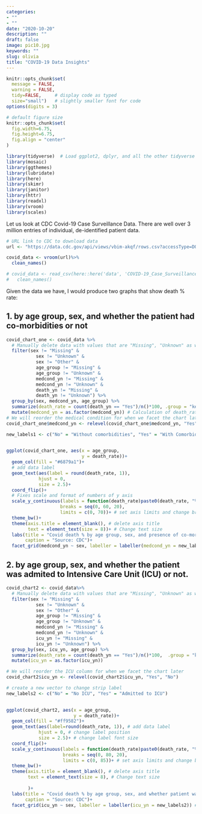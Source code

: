 ```yaml
---
categories:
- ""
- ""
date: "2020-10-20"
description: ""
draft: false
image: pic10.jpg
keywords: ""
slug: olivia
title: "COVID-19 Data Insights" 
---
```




```r
knitr::opts_chunk$set(
  message = FALSE, 
  warning = FALSE, 
  tidy=FALSE,     # display code as typed
  size="small")   # slightly smaller font for code
options(digits = 3)

# default figure size
knitr::opts_chunk$set(
  fig.width=6.75, 
  fig.height=6.75,
  fig.align = "center"
)
```


```r
library(tidyverse)  # Load ggplot2, dplyr, and all the other tidyverse packages
library(mosaic)
library(ggthemes)
library(lubridate)
library(here)
library(skimr)
library(janitor)
library(httr)
library(readxl)
library(vroom)
library(scales)
```

Let us look at CDC Covid-19 Case Surveillance Data. There are well over 3 million entries of individual, de-identified patient data.

```r

# URL link to CDC to download data
url <- "https://data.cdc.gov/api/views/vbim-akqf/rows.csv?accessType=DOWNLOAD"

covid_data <- vroom(url)%>%
  clean_names()

# covid_data <- read_csv(here::here('data', 'COVID-19_Case_Surveillance_Public_Use_Data.csv.zip')) %>% 
#   clean_names()
```

Given the data we have, I would produce two graphs that show death % rate:

## 1. by age group, sex, and whether the patient had co-morbidities or not

```r
covid_chart_one <- covid_data %>% 
  # Manually delete data with values that are "Missing", "Unknown" as well as "Other" for gender
  filter(sex != "Missing" &
           sex != "Unknown" &
           sex != "Other" &
           age_group != "Missing" &
           age_group != "Unknown" &
           medcond_yn != "Missing" &
           medcond_yn != "Unknown" &
           death_yn != "Missing" &
           death_yn != "Unknown") %>% 
  group_by(sex, medcond_yn, age_group) %>% 
  summarize(death_rate = count(death_yn == "Yes")/n()*100, .group = "keep") %>% 
  mutate(medcond_yn = as.factor(medcond_yn)) # Calculation of death_rate 
# We will reorder the medical condition for when we facet the chart later
covid_chart_one$medcond_yn <- relevel(covid_chart_one$medcond_yn, "Yes", "No")

new_labels1 <- c("No" = "Without comorbidities", "Yes" = "With Comorbidities") # build a new vector to change strip label

  
ggplot(covid_chart_one, aes(x = age_group, 
                            y = death_rate))+
  geom_col(fill = "#6879a1")+
  # add data label
  geom_text(aes(label = round(death_rate, 1)), 
            hjust = 0, 
            size = 2.5)+ 
  coord_flip()+
  # Fixes scale and format of numbers of y axis
  scale_y_continuous(labels = function(death_rate)paste0(death_rate, "%"), 
                    breaks = seq(0, 60, 20),
                    limits = c(0, 70))+ # set axis limits and change breaks
  theme_bw()+
  theme(axis.title = element_blank(), # delete axis title
        text = element_text(size = 8))+ # Change text size
  labs(title = "Covid death % by age group, sex, and presence of co-morbidities",
       caption = "Source: CDC")+
  facet_grid(medcond_yn ~ sex, labeller = labeller(medcond_yn = new_labels1)) # create faceted chart and rename strip name

```


## 2. by age group, sex, and whether the patient was admited to Intensive Care Unit (ICU) or not.
```r
covid_chart2 <- covid_data%>% 
  # Manually delete data with values that are "Missing", "Unknown" as well as "Other" for gender
  filter(sex != "Missing" &
           sex != "Unknown" &
           sex != "Other" &
           age_group != "Missing" &
           age_group != "Unknown" &
           medcond_yn != "Missing" &
           medcond_yn != "Unknown" &
           icu_yn != "Missing" &
           icu_yn != "Unknown") %>% 
  group_by(sex, icu_yn, age_group) %>% 
  summarize(death_rate = count(death_yn == "Yes")/n()*100,  .group = "keep") %>% # Calculation of death_rate 
  mutate(icu_yn = as.factor(icu_yn))

# We will reorder the ICU column for when we facet the chart later
covid_chart2$icu_yn <- relevel(covid_chart2$icu_yn, "Yes", "No")

# create a new vector to change strip label
new_labels2 <- c("No" = "No ICU", "Yes" = "Admitted to ICU") 

  
ggplot(covid_chart2, aes(x = age_group, 
                         y = death_rate))+
  geom_col(fill = "#ff9582")+
  geom_text(aes(label=round(death_rate, 1)), # add data label
            hjust = 0, # change label position
            size = 2.5)+ # change label font size 
  coord_flip()+
  scale_y_continuous(labels = function(death_rate)paste0(death_rate, "%"), # change axis labels to percent format
                     breaks = seq(0, 80, 20),
                     limits = c(0, 85))+ # set axis limits and change breaks
  theme_bw()+
  theme(axis.title = element_blank(), # delete axis title
        text = element_text(size = 8), # Change text size
        
        )+
  labs(title = "Covid death % by age group, sex, and whether patient was admitted to ICU",
       caption = "Source: CDC")+
  facet_grid(icu_yn ~ sex, labeller = labeller(icu_yn = new_labels2)) # create faceted chart and rename strip name

```
